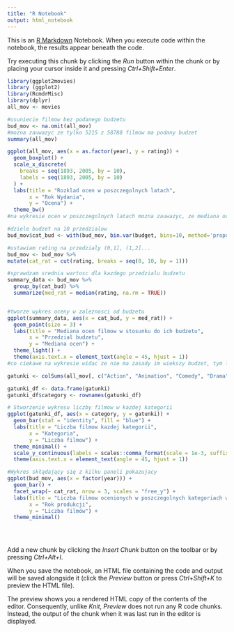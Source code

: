 ---
title: "R Notebook"
output: html_notebook
---

This is an [R Markdown](http://rmarkdown.rstudio.com) Notebook. When you execute code within the notebook, the results appear beneath the code. 

Try executing this chunk by clicking the *Run* button within the chunk or by placing your cursor inside it and pressing *Ctrl+Shift+Enter*. 

```{r}
library(ggplot2movies)
library (ggplot2)
library(RcmdrMisc)
library(dplyr)
all_mov <- movies

#usuniecie filmow bez podanego budzetu 
bud_mov <- na.omit(all_mov)
#mozna zauwazyc ze tylko 5215 z 58788 filmow ma podany budzet
summary(all_mov)

ggplot(all_mov, aes(x = as.factor(year), y = rating)) +
  geom_boxplot() +
  scale_x_discrete(
    breaks = seq(1893, 2005, by = 10),
    labels = seq(1893, 2005, by = 10)
  ) +
  labs(title = "Rozklad ocen w poszczegolnych latach",
       x = "Rok Wydania",
       y = "Ocena") +
  theme_bw()
#na wykresie ocen w poszczegolnych latach mozna zauwazyc, ze mediana ocen utrzymywala sie na w miare rownym poziomie przez caly czas, jedynie w latach 1893-1913 byla znacznie mniejsza a w 1913-1930 wyzsza od mediany w pozosyalych latach

#dziele budzet na 10 przedzialow
bud_mov$cat_bud <- with(bud_mov, bin.var(budget, bins=10, method='proportions',labels=NULL))

#ustawiam rating na przedzialy (0,1], (1,2]...
bud_mov <- bud_mov %>%
mutate(cat_rat = cut(rating, breaks = seq(0, 10, by = 1)))

#sprawdzam srednia wartosc dla kazdego przedzialu budzetu
summary_data <- bud_mov %>%
  group_by(cat_bud) %>%
  summarize(med_rat = median(rating, na.rm = TRUE))


#tworze wykres oceny w zaleznosci od budzetu
ggplot(summary_data, aes(x = cat_bud, y = med_rat)) +
  geom_point(size = 3) +
  labs(title = "Mediana ocen filmow w stosunku do ich budzetu",
       x = "Przedzial budzetu",
       y = "Mediana ocen") +
  theme_light() +
  theme(axis.text.x = element_text(angle = 45, hjust = 1)) 
#co ciekawe na wykresie widac ze nie ma zasady im wiekszy budzet, tym lepsza ocena, warto tez odnotowac ze najwieksza ocene mialy filmy z budzetem z pierwszej grupy [0,25000)

gatunki <- colSums(all_mov[, c("Action", "Animation", "Comedy", "Drama", "Documentary", "Romance", "Short")])

gatunki_df <- data.frame(gatunki)
gatunki_df$category <- rownames(gatunki_df)

# Stworzenie wykresu liczby filmow w kazdej kategorii
ggplot(gatunki_df, aes(x = category, y = gatunki)) +
  geom_bar(stat = "identity", fill = "blue") +
  labs(title = "Liczba filmow kazdej kategorii",
       x = "Kategoria",
       y = "Liczba filmow") +
  theme_minimal() +
  scale_y_continuous(labels = scales::comma_format(scale = 1e-3, suffix = " tys."))+
  theme(axis.text.x = element_text(angle = 45, hjust = 1))

#Wykres skłądający się z kilku paneli pokazujacy   
ggplot(bud_mov, aes(x = factor(year))) +
  geom_bar() +
  facet_wrap(~ cat_rat, nrow = 3, scales = "free_y") +
  labs(title = "Liczba filmow ocenionych w poszczegolnych kategoriach w latach",
       x = "Rok produkcji",
       y = "Liczba filmów") +
  theme_minimal()

  
  
```

Add a new chunk by clicking the *Insert Chunk* button on the toolbar or by pressing *Ctrl+Alt+I*.

When you save the notebook, an HTML file containing the code and output will be saved alongside it (click the *Preview* button or press *Ctrl+Shift+K* to preview the HTML file).

The preview shows you a rendered HTML copy of the contents of the editor. Consequently, unlike *Knit*, *Preview* does not run any R code chunks. Instead, the output of the chunk when it was last run in the editor is displayed.
